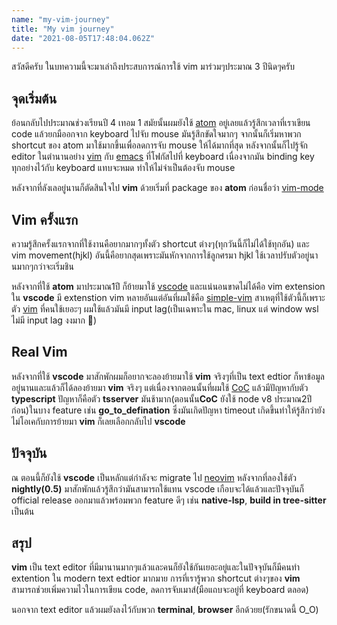 ```yaml
---
name: "my-vim-journey"
title: "My vim journey"
date: "2021-08-05T17:48:04.062Z"
---
```


สวัสดีครับ ในบทความนี้จะมาเล่าถึงประสบการณ์การใช้ vim มาร่วมๆประมาณ 3 ปีนิดๆครับ

## จุดเริ่มต้น

ย้อนกลับไปประมาณช่วงเรียนปี 4 เทอม 1 สมัยนั้นผมยังใช้ [atom](https://atom.io/) อยู่เลยแล้วรู้สึกเวลาที่เราเขียน code แล้วยกมืออกจาก keyboard ไปจับ mouse มันรู้สึกขัดใจมากๆ จากนั้นก็เริ่มหาพวก shortcut ของ atom มาใช้มากขึ้นเพื่อลดการจับ mouse ให้ได้มากที่สุด หลังจากนั้นก็ไปรู้จัก editor ในตำนานอย่าง [vim](https://www.vim.org/) กับ [emacs](https://www.gnu.org/software/emacs/) ที่โฟกัสไปที่ keyboard เนื่องจากมัน binding key ทุกอย่างไว้กับ keyboard แทบจะหมด ทำให้ไม่จำเป็นต้องจับ mouse

หลังจากที่ลังเลอยู่นานก็ตัดสินใจไป **vim** ด้วยเริ่มที่ package ของ **atom** ก่อนชื่อว่า [vim-mode](https://atom.io/packages/vim-mode)

## Vim ครั้งแรก

ความรู้สึกครั้งแรกจากที่ใช้งานคือยากมากๆทั้งตัว shortcut ต่างๆ(ทุกวันนี้ก็ไม่ได้ใช้ทุกอัน) และ vim movement(hjkl) อันนี้คือยากสุดเพราะมันหักจากการใช้ลูกศรมา hjkl ใช้เวลาปรับตัวอยู่นานมากๆกว่าจะเริ่มชิน

หลังจากที่ใช้ **atom** มาประมาณ1ปี ก็ย้ายมาใช้ [vscode](https://code.visualstudio.com/) และแน่นอนขาดไม่ได้คือ vim extension ใน **vscode** มี extenstion vim หลายอันแต่อันที่ผมใช้คือ [simple-vim](https://marketplace.visualstudio.com/items?itemName=jpotterm.simple-vim) สาเหตุที่ใช้ตัวนี้ก็เพราะตัว [vim](https://marketplace.visualstudio.com/items?itemName=vscodevim.vim) ที่คนใช้เยอะๆ ผมใช้แล้วมันมี input lag(เป็นเฉพาะใน mac, linux แต่ window wsl ไม่มี input lag งงมาก 🧐)

## Real Vim

หลังจากที่ใช้ **vscode** มาสักพักผมก็อยากจะลองย้ายมาใช้ **vim** จริงๆที่เป็น text edtior ก็หาข้อมูลอยู่นานและแล้วก็ได้ลองย้ายมา **vim** จริงๆ แต่เนื่องจากตอนนั้นที่ผมใช้ [CoC](https://github.com/neoclide/coc.nvim) แล้วมีปัญหากับตัว **typescript** ปัญหาก็คือตัว **tsserver** มันช้ามาก(ตอนนั้น**CoC** ยังใช้ node v8 ประมาณ2ปีก่อน)ในบาง feature เช่น **go_to_defination** ซึ่งมันเกิดปัญหา timeout เกิดขึ้นทำให้รู้สึกว่ายังไม่โอเคกับการย้ายมา **vim** ก็เลยเลือกกลับไป **vscode**

## ปัจจุบัน

ณ ตอนนี้ก็ยังใช้ **vscode** เป็นหลักแต่กำลังจะ migrate ไป [neovim](https://neovim.io/) หลังจากที่ลองใช้ตัว **nightly(0.5)** มาสักพักแล้วรู้สึกว่ามันสามารถใช้แทน vscode เกือบจะได้แล้วและปัจจุบันก็ official release ออกมาแล้วพร้อมพวก feature ดีๆ เช่น **native-lsp**, **build in tree-sitter** เป็นต้น

## สรุป

**vim** เป็น text editor ที่มีมานานมากๆแล้วและคนก็ยังใช้กันเยอะอยู่และในปัจจุบันก็มีคนทำ extention ใน modern text edtior มากมาย การที่เรารู้พวก shortcut ต่างๆของ **vim** สามารถช่วยเพิ่มความไวในการเขียน code, ลดการจับเมาส์(มือแถบจะอยู่ที่ keyboard ตลอด)

นอกจาก text editor แล้วผมยังลงไว้กับพวก **terminal**, **browser** อีกด้วยย(รักขนาดนี้ O_O)
